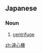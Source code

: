 ==Japanese==
{{ja-kanjitab|えん|しん|き|yomi=on}}

===Noun===
{{ja-noun|えんしんき}}

# [[centrifuge]]
#: {{ja-usex|遠心機を安全にお使いいただくため|えんしんき を あんぜん に おつかい いただく ため|so that our centrifuge may be used safely}}

[[zh:遠心機]]